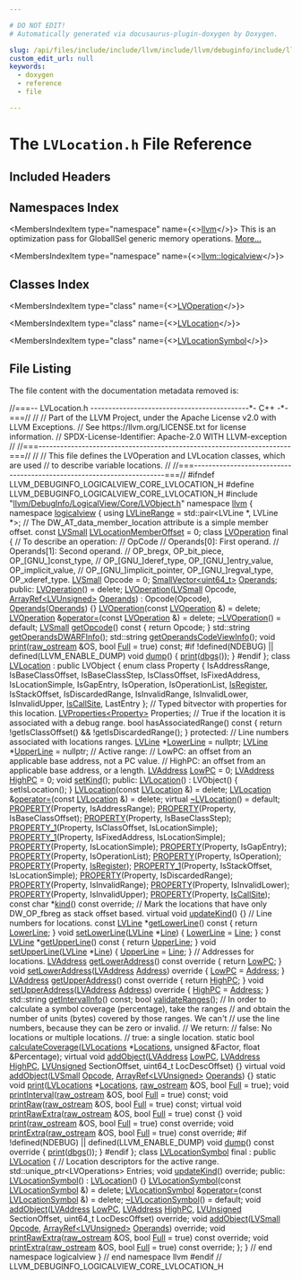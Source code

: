```yaml
---

# DO NOT EDIT!
# Automatically generated via docusaurus-plugin-doxygen by Doxygen.

slug: /api/files/include/include/llvm/include/llvm/debuginfo/include/llvm/debuginfo/logicalview/include/llvm/debuginfo/logicalview/core/lvlocation-h
custom_edit_url: null
keywords:
  - doxygen
  - reference
  - file

---
```





# The `LVLocation.h` File Reference

<DoxygenPage pluginConfig={pluginConfig}>



## Included Headers

<IncludesList>
<IncludesListItem
  filePath="llvm/DebugInfo/LogicalView/Core/LVObject.h"
  permalink="/docs/api/files/include/include/llvm/include/llvm/debuginfo/include/llvm/debuginfo/logicalview/include/llvm/debuginfo/logicalview/core/lvobject-h"
  isLocal="true" />
</IncludesList>

## Namespaces Index

<MembersIndex>

<MembersIndexItem
  type="namespace"
  name={<><a href="/docs/api/namespaces/llvm">llvm</a></>}>
This is an optimization pass for GlobalISel generic memory operations. <a href="/docs/api/namespaces/llvm/#details">More...</a>
</MembersIndexItem>

<MembersIndexItem
  type="namespace"
  name={<><a href="/docs/api/namespaces/llvm/logicalview">llvm::logicalview</a></>}>
</MembersIndexItem>

</MembersIndex>

## Classes Index

<MembersIndex>

<MembersIndexItem
  type="class"
  name={<><a href="/docs/api/classes/llvm/logicalview/lvoperation">LVOperation</a></>}>
</MembersIndexItem>

<MembersIndexItem
  type="class"
  name={<><a href="/docs/api/classes/llvm/logicalview/lvlocation">LVLocation</a></>}>
</MembersIndexItem>

<MembersIndexItem
  type="class"
  name={<><a href="/docs/api/classes/llvm/logicalview/lvlocationsymbol">LVLocationSymbol</a></>}>
</MembersIndexItem>

</MembersIndex>


## File Listing

The file content with the documentation metadata removed is:

<ProgramListing>

<Link id="l00001" /><CodeLine lineNumber="1"><Highlight kind="comment">//===-- LVLocation.h --------------------------------------------&#42;- C++ -&#42;-===//</Highlight><Highlight kind="normal"></Highlight></CodeLine>
<Link id="l00002" /><CodeLine lineNumber="2"><Highlight kind="normal"></Highlight><Highlight kind="comment">//</Highlight><Highlight kind="normal"></Highlight></CodeLine>
<Link id="l00003" /><CodeLine lineNumber="3"><Highlight kind="normal"></Highlight><Highlight kind="comment">// Part of the LLVM Project, under the Apache License v2.0 with LLVM Exceptions.</Highlight><Highlight kind="normal"></Highlight></CodeLine>
<Link id="l00004" /><CodeLine lineNumber="4"><Highlight kind="normal"></Highlight><Highlight kind="comment">// See https://llvm.org/LICENSE.txt for license information.</Highlight><Highlight kind="normal"></Highlight></CodeLine>
<Link id="l00005" /><CodeLine lineNumber="5"><Highlight kind="normal"></Highlight><Highlight kind="comment">// SPDX-License-Identifier: Apache-2.0 WITH LLVM-exception</Highlight><Highlight kind="normal"></Highlight></CodeLine>
<Link id="l00006" /><CodeLine lineNumber="6"><Highlight kind="normal"></Highlight><Highlight kind="comment">//</Highlight><Highlight kind="normal"></Highlight></CodeLine>
<Link id="l00007" /><CodeLine lineNumber="7"><Highlight kind="normal"></Highlight><Highlight kind="comment">//===----------------------------------------------------------------------===//</Highlight><Highlight kind="normal"></Highlight></CodeLine>
<Link id="l00008" /><CodeLine lineNumber="8"><Highlight kind="normal"></Highlight><Highlight kind="comment">//</Highlight><Highlight kind="normal"></Highlight></CodeLine>
<Link id="l00009" /><CodeLine lineNumber="9"><Highlight kind="normal"></Highlight><Highlight kind="comment">// This file defines the LVOperation and LVLocation classes, which are used</Highlight><Highlight kind="normal"></Highlight></CodeLine>
<Link id="l00010" /><CodeLine lineNumber="10"><Highlight kind="normal"></Highlight><Highlight kind="comment">// to describe variable locations.</Highlight><Highlight kind="normal"></Highlight></CodeLine>
<Link id="l00011" /><CodeLine lineNumber="11"><Highlight kind="normal"></Highlight><Highlight kind="comment">//</Highlight><Highlight kind="normal"></Highlight></CodeLine>
<Link id="l00012" /><CodeLine lineNumber="12"><Highlight kind="normal"></Highlight><Highlight kind="comment">//===----------------------------------------------------------------------===//</Highlight><Highlight kind="normal"></Highlight></CodeLine>
<Link id="l00013" /><CodeLine lineNumber="13"><Highlight kind="normal"></Highlight></CodeLine>
<Link id="l00014" /><CodeLine lineNumber="14"><Highlight kind="normal"></Highlight><Highlight kind="preprocessor">#ifndef LLVM&#95;DEBUGINFO&#95;LOGICALVIEW&#95;CORE&#95;LVLOCATION&#95;H</Highlight><Highlight kind="normal"></Highlight></CodeLine>
<Link id="l00015" /><CodeLine lineNumber="15"><Highlight kind="normal"></Highlight><Highlight kind="preprocessor">#define LLVM&#95;DEBUGINFO&#95;LOGICALVIEW&#95;CORE&#95;LVLOCATION&#95;H</Highlight><Highlight kind="normal"></Highlight></CodeLine>
<Link id="l00016" /><CodeLine lineNumber="16"><Highlight kind="normal"></Highlight></CodeLine>
<Link id="l00017" /><CodeLine lineNumber="17"><Highlight kind="normal"></Highlight><Highlight kind="preprocessor">#include &quot;<a href="/docs/api/files/include/include/llvm/include/llvm/debuginfo/include/llvm/debuginfo/logicalview/include/llvm/debuginfo/logicalview/core/lvobject-h">llvm/DebugInfo/LogicalView/Core/LVObject.h</a>&quot;</Highlight><Highlight kind="normal"></Highlight></CodeLine>
<Link id="l00018" /><CodeLine lineNumber="18"><Highlight kind="normal"></Highlight></CodeLine>
<Link id="l00019" /><CodeLine lineNumber="19"><Highlight kind="normal"></Highlight><Highlight kind="keyword">namespace </Highlight><Highlight kind="normal"><a href="/docs/api/namespaces/llvm">llvm</a> &#123;</Highlight></CodeLine>
<Link id="l00020" /><CodeLine lineNumber="20"><Highlight kind="normal"></Highlight><Highlight kind="keyword">namespace </Highlight><Highlight kind="normal"><a href="/docs/api/namespaces/llvm/logicalview">logicalview</a> &#123;</Highlight></CodeLine>
<Link id="l00021" /><CodeLine lineNumber="21"><Highlight kind="normal"></Highlight></CodeLine>
<Link id="l00022" /><CodeLine lineNumber="22" lineLink="/docs/api/namespaces/llvm/logicalview/#ab6337ef29babc9558f95279fba865887"><Highlight kind="normal"></Highlight><Highlight kind="keyword">using </Highlight><Highlight kind="normal"><a href="/docs/api/namespaces/llvm/logicalview/#ab6337ef29babc9558f95279fba865887">LVLineRange</a> = std::pair&lt;LVLine &#42;, LVLine &#42;&gt;;</Highlight></CodeLine>
<Link id="l00023" /><CodeLine lineNumber="23"><Highlight kind="normal"></Highlight></CodeLine>
<Link id="l00024" /><CodeLine lineNumber="24"><Highlight kind="normal"></Highlight><Highlight kind="comment">// The DW&#95;AT&#95;data&#95;member&#95;location attribute is a simple member offset.</Highlight><Highlight kind="normal"></Highlight></CodeLine>
<Link id="l00025" /><CodeLine lineNumber="25" lineLink="/docs/api/namespaces/llvm/logicalview/#adadb8d82418ead95f207718a2e0c04d7"><Highlight kind="normal"></Highlight><Highlight kind="keyword">const</Highlight><Highlight kind="normal"> <a href="/docs/api/namespaces/llvm/logicalview/#ab9502425858a198bcbe9227a823f8aea">LVSmall</a> <a href="/docs/api/namespaces/llvm/logicalview/#adadb8d82418ead95f207718a2e0c04d7">LVLocationMemberOffset</a> = 0;</Highlight></CodeLine>
<Link id="l00026" /><CodeLine lineNumber="26"><Highlight kind="normal"></Highlight></CodeLine>
<Link id="l00027" /><CodeLine lineNumber="27" lineLink="/docs/api/classes/llvm/logicalview/lvoperation"><Highlight kind="normal"></Highlight><Highlight kind="keyword">class </Highlight><Highlight kind="normal"><a href="/docs/api/classes/llvm/logicalview/lvoperation/#a67fbd9f0567e2fe59e9b0b381fed33a0">LVOperation</a> final &#123;</Highlight></CodeLine>
<Link id="l00028" /><CodeLine lineNumber="28"><Highlight kind="normal">  </Highlight><Highlight kind="comment">// To describe an operation:</Highlight><Highlight kind="normal"></Highlight></CodeLine>
<Link id="l00029" /><CodeLine lineNumber="29"><Highlight kind="normal">  </Highlight><Highlight kind="comment">// OpCode</Highlight><Highlight kind="normal"></Highlight></CodeLine>
<Link id="l00030" /><CodeLine lineNumber="30"><Highlight kind="normal">  </Highlight><Highlight kind="comment">// Operands&#91;0&#93;: First operand.</Highlight><Highlight kind="normal"></Highlight></CodeLine>
<Link id="l00031" /><CodeLine lineNumber="31"><Highlight kind="normal">  </Highlight><Highlight kind="comment">// Operands&#91;1&#93;: Second operand.</Highlight><Highlight kind="normal"></Highlight></CodeLine>
<Link id="l00032" /><CodeLine lineNumber="32"><Highlight kind="normal">  </Highlight><Highlight kind="comment">//   OP&#95;bregx, OP&#95;bit&#95;piece, OP&#95;&#91;GNU&#95;&#93;const&#95;type,</Highlight><Highlight kind="normal"></Highlight></CodeLine>
<Link id="l00033" /><CodeLine lineNumber="33"><Highlight kind="normal">  </Highlight><Highlight kind="comment">//   OP&#95;&#91;GNU&#95;&#93;deref&#95;type, OP&#95;&#91;GNU&#95;&#93;entry&#95;value, OP&#95;implicit&#95;value,</Highlight><Highlight kind="normal"></Highlight></CodeLine>
<Link id="l00034" /><CodeLine lineNumber="34"><Highlight kind="normal">  </Highlight><Highlight kind="comment">//   OP&#95;&#91;GNU&#95;&#93;implicit&#95;pointer, OP&#95;&#91;GNU&#95;&#93;regval&#95;type, OP&#95;xderef&#95;type.</Highlight><Highlight kind="normal"></Highlight></CodeLine>
<Link id="l00035" /><CodeLine lineNumber="35"><Highlight kind="normal">  <a href="/docs/api/namespaces/llvm/logicalview/#ab9502425858a198bcbe9227a823f8aea">LVSmall</a> Opcode = 0;</Highlight></CodeLine>
<Link id="l00036" /><CodeLine lineNumber="36"><Highlight kind="normal">  <a href="/docs/api/classes/llvm/smallvector">SmallVector&lt;uint64&#95;t&gt;</a> <a href="/docs/api/files/lib/lib/codegen/mirnamerpass-cpp/#a05e4be4ec3e2c3587dda0e376bb6822c">Operands</a>;</Highlight></CodeLine>
<Link id="l00037" /><CodeLine lineNumber="37"><Highlight kind="normal"></Highlight></CodeLine>
<Link id="l00038" /><CodeLine lineNumber="38"><Highlight kind="normal"></Highlight><Highlight kind="keyword">public</Highlight><Highlight kind="normal">:</Highlight></CodeLine>
<Link id="l00039" /><CodeLine lineNumber="39" lineLink="/docs/api/classes/llvm/logicalview/lvoperation/#a67fbd9f0567e2fe59e9b0b381fed33a0"><Highlight kind="normal">  <a href="/docs/api/classes/llvm/logicalview/lvoperation/#a67fbd9f0567e2fe59e9b0b381fed33a0">LVOperation</a>() = </Highlight><Highlight kind="keyword">delete</Highlight><Highlight kind="normal">;</Highlight></CodeLine>
<Link id="l00040" /><CodeLine lineNumber="40" lineLink="/docs/api/classes/llvm/logicalview/lvoperation/#af3cfdea0c7a600b74e57fb3466e44364"><Highlight kind="normal">  <a href="/docs/api/classes/llvm/logicalview/lvoperation/#af3cfdea0c7a600b74e57fb3466e44364">LVOperation</a>(<a href="/docs/api/namespaces/llvm/logicalview/#ab9502425858a198bcbe9227a823f8aea">LVSmall</a> Opcode, <a href="/docs/api/classes/llvm/arrayref">ArrayRef&lt;LVUnsigned&gt;</a> <a href="/docs/api/files/lib/lib/codegen/mirnamerpass-cpp/#a05e4be4ec3e2c3587dda0e376bb6822c">Operands</a>)</Highlight></CodeLine>
<Link id="l00041" /><CodeLine lineNumber="41"><Highlight kind="normal">      : Opcode(Opcode), <a href="/docs/api/files/lib/lib/codegen/mirnamerpass-cpp/#a05e4be4ec3e2c3587dda0e376bb6822c">Operands</a>(<a href="/docs/api/files/lib/lib/codegen/mirnamerpass-cpp/#a05e4be4ec3e2c3587dda0e376bb6822c">Operands</a>) &#123;&#125;</Highlight></CodeLine>
<Link id="l00042" /><CodeLine lineNumber="42" lineLink="/docs/api/classes/llvm/logicalview/lvoperation/#a01fcb824c22846c5901ae4d0e36d050e"><Highlight kind="normal">  <a href="/docs/api/classes/llvm/logicalview/lvoperation/#a01fcb824c22846c5901ae4d0e36d050e">LVOperation</a>(</Highlight><Highlight kind="keyword">const</Highlight><Highlight kind="normal"> <a href="/docs/api/classes/llvm/logicalview/lvoperation/#a67fbd9f0567e2fe59e9b0b381fed33a0">LVOperation</a> &amp;) = </Highlight><Highlight kind="keyword">delete</Highlight><Highlight kind="normal">;</Highlight></CodeLine>
<Link id="l00043" /><CodeLine lineNumber="43" lineLink="/docs/api/classes/llvm/logicalview/lvoperation/#a5102c8c89fd6f9e6e0c5a9af9e7232c0"><Highlight kind="normal">  <a href="/docs/api/classes/llvm/logicalview/lvoperation/#a67fbd9f0567e2fe59e9b0b381fed33a0">LVOperation</a> &amp;<a href="/docs/api/classes/llvm/logicalview/lvoperation/#a5102c8c89fd6f9e6e0c5a9af9e7232c0">operator=</a>(</Highlight><Highlight kind="keyword">const</Highlight><Highlight kind="normal"> <a href="/docs/api/classes/llvm/logicalview/lvoperation/#a67fbd9f0567e2fe59e9b0b381fed33a0">LVOperation</a> &amp;) = </Highlight><Highlight kind="keyword">delete</Highlight><Highlight kind="normal">;</Highlight></CodeLine>
<Link id="l00044" /><CodeLine lineNumber="44" lineLink="/docs/api/classes/llvm/logicalview/lvoperation/#a82d65106ee3b4c7cf15490c7801c27ee"><Highlight kind="normal">  <a href="/docs/api/classes/llvm/logicalview/lvoperation/#a82d65106ee3b4c7cf15490c7801c27ee">~LVOperation</a>() = </Highlight><Highlight kind="keywordflow">default</Highlight><Highlight kind="normal">;</Highlight></CodeLine>
<Link id="l00045" /><CodeLine lineNumber="45"><Highlight kind="normal"></Highlight></CodeLine>
<Link id="l00046" /><CodeLine lineNumber="46" lineLink="/docs/api/classes/llvm/logicalview/lvoperation/#a7ded3dc868585a790e535674c3ff0995"><Highlight kind="normal">  <a href="/docs/api/namespaces/llvm/logicalview/#ab9502425858a198bcbe9227a823f8aea">LVSmall</a> <a href="/docs/api/classes/llvm/logicalview/lvoperation/#a7ded3dc868585a790e535674c3ff0995">getOpcode</a>()</Highlight><Highlight kind="keyword"> const </Highlight><Highlight kind="normal">&#123; </Highlight><Highlight kind="keywordflow">return</Highlight><Highlight kind="normal"> Opcode; &#125;</Highlight></CodeLine>
<Link id="l00047" /><CodeLine lineNumber="47"><Highlight kind="normal">  std::string <a href="/docs/api/classes/llvm/logicalview/lvoperation/#a4c0878bb234ca16e88d593ceb27b5ede">getOperandsDWARFInfo</a>();</Highlight></CodeLine>
<Link id="l00048" /><CodeLine lineNumber="48"><Highlight kind="normal">  std::string <a href="/docs/api/classes/llvm/logicalview/lvoperation/#ab06697932d84361c7224356910300796">getOperandsCodeViewInfo</a>();</Highlight></CodeLine>
<Link id="l00049" /><CodeLine lineNumber="49"><Highlight kind="normal"></Highlight></CodeLine>
<Link id="l00050" /><CodeLine lineNumber="50"><Highlight kind="normal">  </Highlight><Highlight kind="keywordtype">void</Highlight><Highlight kind="normal"> <a href="/docs/api/classes/llvm/logicalview/lvoperation/#a01f5af79992b1f026a1a6085b44f6261">print</a>(<a href="/docs/api/classes/llvm/raw-ostream">raw&#95;ostream</a> &amp;OS, </Highlight><Highlight kind="keywordtype">bool</Highlight><Highlight kind="normal"> <a href="/docs/api/namespaces/llvm/#ad5b7ced2aa529c892b2219cd29b08760abbd47109890259c0127154db1af26c75">Full</a> = </Highlight><Highlight kind="keyword">true</Highlight><Highlight kind="normal">) </Highlight><Highlight kind="keyword">const</Highlight><Highlight kind="normal">;</Highlight></CodeLine>
<Link id="l00051" /><CodeLine lineNumber="51"><Highlight kind="normal"></Highlight></CodeLine>
<Link id="l00052" /><CodeLine lineNumber="52"><Highlight kind="normal"></Highlight><Highlight kind="preprocessor">#if !defined(NDEBUG) || defined(LLVM&#95;ENABLE&#95;DUMP)</Highlight><Highlight kind="normal"></Highlight></CodeLine>
<Link id="l00053" /><CodeLine lineNumber="53" lineLink="/docs/api/classes/llvm/logicalview/lvoperation/#a6511090e6f4d91509295e51a668153e8"><Highlight kind="normal">  </Highlight><Highlight kind="keywordtype">void</Highlight><Highlight kind="normal"> <a href="/docs/api/classes/llvm/logicalview/lvoperation/#a6511090e6f4d91509295e51a668153e8">dump</a>() &#123; <a href="/docs/api/classes/llvm/logicalview/lvoperation/#a01f5af79992b1f026a1a6085b44f6261">print</a>(<a href="/docs/api/namespaces/llvm/#a7c46c742c31be54870e2038048e6b391">dbgs</a>()); &#125;</Highlight></CodeLine>
<Link id="l00054" /><CodeLine lineNumber="54"><Highlight kind="normal"></Highlight><Highlight kind="preprocessor">#endif</Highlight><Highlight kind="normal"></Highlight></CodeLine>
<Link id="l00055" /><CodeLine lineNumber="55"><Highlight kind="normal">&#125;;</Highlight></CodeLine>
<Link id="l00056" /><CodeLine lineNumber="56"><Highlight kind="normal"></Highlight></CodeLine>
<Link id="l00057" /><CodeLine lineNumber="57" lineLink="/docs/api/classes/llvm/logicalview/lvlocation"><Highlight kind="normal"></Highlight><Highlight kind="keyword">class </Highlight><Highlight kind="normal"><a href="/docs/api/classes/llvm/logicalview/lvlocation/#ad0898f17af59a9f9027c68bfc242831e">LVLocation</a> : </Highlight><Highlight kind="keyword">public</Highlight><Highlight kind="normal"> LVObject &#123;</Highlight></CodeLine>
<Link id="l00058" /><CodeLine lineNumber="58"><Highlight kind="normal">  </Highlight><Highlight kind="keyword">enum class</Highlight><Highlight kind="normal"> Property &#123;</Highlight></CodeLine>
<Link id="l00059" /><CodeLine lineNumber="59"><Highlight kind="normal">    IsAddressRange,</Highlight></CodeLine>
<Link id="l00060" /><CodeLine lineNumber="60"><Highlight kind="normal">    IsBaseClassOffset,</Highlight></CodeLine>
<Link id="l00061" /><CodeLine lineNumber="61"><Highlight kind="normal">    IsBaseClassStep,</Highlight></CodeLine>
<Link id="l00062" /><CodeLine lineNumber="62"><Highlight kind="normal">    IsClassOffset,</Highlight></CodeLine>
<Link id="l00063" /><CodeLine lineNumber="63"><Highlight kind="normal">    IsFixedAddress,</Highlight></CodeLine>
<Link id="l00064" /><CodeLine lineNumber="64"><Highlight kind="normal">    IsLocationSimple,</Highlight></CodeLine>
<Link id="l00065" /><CodeLine lineNumber="65"><Highlight kind="normal">    IsGapEntry,</Highlight></CodeLine>
<Link id="l00066" /><CodeLine lineNumber="66"><Highlight kind="normal">    IsOperation,</Highlight></CodeLine>
<Link id="l00067" /><CodeLine lineNumber="67"><Highlight kind="normal">    IsOperationList,</Highlight></CodeLine>
<Link id="l00068" /><CodeLine lineNumber="68"><Highlight kind="normal">    <a href="/docs/api/files/lib/lib/target/lib/target/lanai/lib/target/lanai/asmparser/lanaiasmparser-cpp/#afd44ea11a1de5d05327fb0ef9d20177f">IsRegister</a>,</Highlight></CodeLine>
<Link id="l00069" /><CodeLine lineNumber="69"><Highlight kind="normal">    IsStackOffset,</Highlight></CodeLine>
<Link id="l00070" /><CodeLine lineNumber="70"><Highlight kind="normal">    IsDiscardedRange,</Highlight></CodeLine>
<Link id="l00071" /><CodeLine lineNumber="71"><Highlight kind="normal">    IsInvalidRange,</Highlight></CodeLine>
<Link id="l00072" /><CodeLine lineNumber="72"><Highlight kind="normal">    IsInvalidLower,</Highlight></CodeLine>
<Link id="l00073" /><CodeLine lineNumber="73"><Highlight kind="normal">    IsInvalidUpper,</Highlight></CodeLine>
<Link id="l00074" /><CodeLine lineNumber="74"><Highlight kind="normal">    <a href="/docs/api/namespaces/llvm/logicalview/#a738fb172d3b98e08a4325dc7ca5588b8a927e2c8924501cb4ff4adc47bc47835e">IsCallSite</a>,</Highlight></CodeLine>
<Link id="l00075" /><CodeLine lineNumber="75"><Highlight kind="normal">    LastEntry</Highlight></CodeLine>
<Link id="l00076" /><CodeLine lineNumber="76"><Highlight kind="normal">  &#125;;</Highlight></CodeLine>
<Link id="l00077" /><CodeLine lineNumber="77"><Highlight kind="normal">  </Highlight><Highlight kind="comment">// Typed bitvector with properties for this location.</Highlight><Highlight kind="normal"></Highlight></CodeLine>
<Link id="l00078" /><CodeLine lineNumber="78"><Highlight kind="normal">  <a href="/docs/api/classes/llvm/logicalview/lvproperties">LVProperties&lt;Property&gt;</a> Properties;</Highlight></CodeLine>
<Link id="l00079" /><CodeLine lineNumber="79"><Highlight kind="normal"></Highlight></CodeLine>
<Link id="l00080" /><CodeLine lineNumber="80"><Highlight kind="normal">  </Highlight><Highlight kind="comment">// True if the location it is associated with a debug range.</Highlight><Highlight kind="normal"></Highlight></CodeLine>
<Link id="l00081" /><CodeLine lineNumber="81"><Highlight kind="normal">  </Highlight><Highlight kind="keywordtype">bool</Highlight><Highlight kind="normal"> hasAssociatedRange()</Highlight><Highlight kind="keyword"> const </Highlight><Highlight kind="normal">&#123;</Highlight></CodeLine>
<Link id="l00082" /><CodeLine lineNumber="82"><Highlight kind="normal">    </Highlight><Highlight kind="keywordflow">return</Highlight><Highlight kind="normal"> !getIsClassOffset() &amp;&amp; !getIsDiscardedRange();</Highlight></CodeLine>
<Link id="l00083" /><CodeLine lineNumber="83"><Highlight kind="normal">  &#125;</Highlight></CodeLine>
<Link id="l00084" /><CodeLine lineNumber="84"><Highlight kind="normal"></Highlight></CodeLine>
<Link id="l00085" /><CodeLine lineNumber="85"><Highlight kind="normal"></Highlight><Highlight kind="keyword">protected</Highlight><Highlight kind="normal">:</Highlight></CodeLine>
<Link id="l00086" /><CodeLine lineNumber="86"><Highlight kind="normal">  </Highlight><Highlight kind="comment">// Line numbers associated with locations ranges.</Highlight><Highlight kind="normal"></Highlight></CodeLine>
<Link id="l00087" /><CodeLine lineNumber="87" lineLink="/docs/api/classes/llvm/logicalview/lvlocation/#a80265746f27dd67ba3f8d2c3e7ec1af2"><Highlight kind="normal">  <a href="/docs/api/classes/llvm/logicalview/lvline">LVLine</a> &#42;<a href="/docs/api/classes/llvm/logicalview/lvlocation/#a80265746f27dd67ba3f8d2c3e7ec1af2">LowerLine</a> = </Highlight><Highlight kind="keyword">nullptr</Highlight><Highlight kind="normal">;</Highlight></CodeLine>
<Link id="l00088" /><CodeLine lineNumber="88" lineLink="/docs/api/classes/llvm/logicalview/lvlocation/#a4b18033f689cf294bb96a1f904966ff5"><Highlight kind="normal">  <a href="/docs/api/classes/llvm/logicalview/lvline">LVLine</a> &#42;<a href="/docs/api/classes/llvm/logicalview/lvlocation/#a4b18033f689cf294bb96a1f904966ff5">UpperLine</a> = </Highlight><Highlight kind="keyword">nullptr</Highlight><Highlight kind="normal">;</Highlight></CodeLine>
<Link id="l00089" /><CodeLine lineNumber="89"><Highlight kind="normal"></Highlight></CodeLine>
<Link id="l00090" /><CodeLine lineNumber="90"><Highlight kind="normal">  </Highlight><Highlight kind="comment">// Active range:</Highlight><Highlight kind="normal"></Highlight></CodeLine>
<Link id="l00091" /><CodeLine lineNumber="91"><Highlight kind="normal">  </Highlight><Highlight kind="comment">// LowPC: an offset from an applicable base address, not a PC value.</Highlight><Highlight kind="normal"></Highlight></CodeLine>
<Link id="l00092" /><CodeLine lineNumber="92"><Highlight kind="normal">  </Highlight><Highlight kind="comment">// HighPC: an offset from an applicable base address, or a length.</Highlight><Highlight kind="normal"></Highlight></CodeLine>
<Link id="l00093" /><CodeLine lineNumber="93" lineLink="/docs/api/classes/llvm/logicalview/lvlocation/#a9562120fd380db5a6d4d0771aff55ea5"><Highlight kind="normal">  <a href="/docs/api/namespaces/llvm/logicalview/#ad3a6cc0dd7aa2e5bf8b5d0ee648e6850">LVAddress</a> <a href="/docs/api/classes/llvm/logicalview/lvlocation/#a9562120fd380db5a6d4d0771aff55ea5">LowPC</a> = 0;</Highlight></CodeLine>
<Link id="l00094" /><CodeLine lineNumber="94" lineLink="/docs/api/classes/llvm/logicalview/lvlocation/#a244068aeb193b2defe660bb48c11a8d3"><Highlight kind="normal">  <a href="/docs/api/namespaces/llvm/logicalview/#ad3a6cc0dd7aa2e5bf8b5d0ee648e6850">LVAddress</a> <a href="/docs/api/classes/llvm/logicalview/lvlocation/#a244068aeb193b2defe660bb48c11a8d3">HighPC</a> = 0;</Highlight></CodeLine>
<Link id="l00095" /><CodeLine lineNumber="95"><Highlight kind="normal"></Highlight></CodeLine>
<Link id="l00096" /><CodeLine lineNumber="96"><Highlight kind="normal">  </Highlight><Highlight kind="keywordtype">void</Highlight><Highlight kind="normal"> <a href="/docs/api/classes/llvm/logicalview/lvlocation/#ab6ebc67337c22f6d1c95837eda2c9bb1">setKind</a>();</Highlight></CodeLine>
<Link id="l00097" /><CodeLine lineNumber="97"><Highlight kind="normal"></Highlight></CodeLine>
<Link id="l00098" /><CodeLine lineNumber="98"><Highlight kind="normal"></Highlight><Highlight kind="keyword">public</Highlight><Highlight kind="normal">:</Highlight></CodeLine>
<Link id="l00099" /><CodeLine lineNumber="99" lineLink="/docs/api/classes/llvm/logicalview/lvlocation/#ad0898f17af59a9f9027c68bfc242831e"><Highlight kind="normal">  <a href="/docs/api/classes/llvm/logicalview/lvlocation/#ad0898f17af59a9f9027c68bfc242831e">LVLocation</a>() : LVObject() &#123; setIsLocation(); &#125;</Highlight></CodeLine>
<Link id="l00100" /><CodeLine lineNumber="100" lineLink="/docs/api/classes/llvm/logicalview/lvlocation/#a3c794bd55fde6010403a56fcb4a8e7ef"><Highlight kind="normal">  <a href="/docs/api/classes/llvm/logicalview/lvlocation/#a3c794bd55fde6010403a56fcb4a8e7ef">LVLocation</a>(</Highlight><Highlight kind="keyword">const</Highlight><Highlight kind="normal"> <a href="/docs/api/classes/llvm/logicalview/lvlocation/#ad0898f17af59a9f9027c68bfc242831e">LVLocation</a> &amp;) = </Highlight><Highlight kind="keyword">delete</Highlight><Highlight kind="normal">;</Highlight></CodeLine>
<Link id="l00101" /><CodeLine lineNumber="101" lineLink="/docs/api/classes/llvm/logicalview/lvlocation/#a3cddcc10a516c89d637ea4cea04bbf1c"><Highlight kind="normal">  <a href="/docs/api/classes/llvm/logicalview/lvlocation/#ad0898f17af59a9f9027c68bfc242831e">LVLocation</a> &amp;<a href="/docs/api/classes/llvm/logicalview/lvlocation/#a3cddcc10a516c89d637ea4cea04bbf1c">operator=</a>(</Highlight><Highlight kind="keyword">const</Highlight><Highlight kind="normal"> <a href="/docs/api/classes/llvm/logicalview/lvlocation/#ad0898f17af59a9f9027c68bfc242831e">LVLocation</a> &amp;) = </Highlight><Highlight kind="keyword">delete</Highlight><Highlight kind="normal">;</Highlight></CodeLine>
<Link id="l00102" /><CodeLine lineNumber="102" lineLink="/docs/api/classes/llvm/logicalview/lvlocation/#afc507c530af139a533447a5a98fc25a9"><Highlight kind="normal">  </Highlight><Highlight kind="keyword">virtual</Highlight><Highlight kind="normal"> <a href="/docs/api/classes/llvm/logicalview/lvlocation/#afc507c530af139a533447a5a98fc25a9">~LVLocation</a>() = </Highlight><Highlight kind="keywordflow">default</Highlight><Highlight kind="normal">;</Highlight></CodeLine>
<Link id="l00103" /><CodeLine lineNumber="103"><Highlight kind="normal"></Highlight></CodeLine>
<Link id="l00104" /><CodeLine lineNumber="104" lineLink="/docs/api/classes/llvm/logicalview/lvlocation/#a84676d1e5d59d83d110ed232748c5774"><Highlight kind="normal">  <a href="/docs/api/classes/llvm/logicalview/lvlocation/#a84676d1e5d59d83d110ed232748c5774">PROPERTY</a>(Property, IsAddressRange);</Highlight></CodeLine>
<Link id="l00105" /><CodeLine lineNumber="105" lineLink="/docs/api/classes/llvm/logicalview/lvlocation/#a77b316ebb77cf8b8c610da6c805facff"><Highlight kind="normal">  <a href="/docs/api/classes/llvm/logicalview/lvlocation/#a77b316ebb77cf8b8c610da6c805facff">PROPERTY</a>(Property, IsBaseClassOffset);</Highlight></CodeLine>
<Link id="l00106" /><CodeLine lineNumber="106" lineLink="/docs/api/classes/llvm/logicalview/lvlocation/#a185027f2abf0a0e1f9bf44972cc2fdc1"><Highlight kind="normal">  <a href="/docs/api/classes/llvm/logicalview/lvlocation/#a185027f2abf0a0e1f9bf44972cc2fdc1">PROPERTY</a>(Property, IsBaseClassStep);</Highlight></CodeLine>
<Link id="l00107" /><CodeLine lineNumber="107" lineLink="/docs/api/classes/llvm/logicalview/lvlocation/#a883349ffb187de8cf0bce3efb6dcc545"><Highlight kind="normal">  <a href="/docs/api/classes/llvm/logicalview/lvlocation/#a883349ffb187de8cf0bce3efb6dcc545">PROPERTY&#95;1</a>(Property, IsClassOffset, IsLocationSimple);</Highlight></CodeLine>
<Link id="l00108" /><CodeLine lineNumber="108" lineLink="/docs/api/classes/llvm/logicalview/lvlocation/#a508a495f5b722f422c12db3acdfc866a"><Highlight kind="normal">  <a href="/docs/api/classes/llvm/logicalview/lvlocation/#a508a495f5b722f422c12db3acdfc866a">PROPERTY&#95;1</a>(Property, IsFixedAddress, IsLocationSimple);</Highlight></CodeLine>
<Link id="l00109" /><CodeLine lineNumber="109" lineLink="/docs/api/classes/llvm/logicalview/lvlocation/#a7ab28c19332d2c1f36165d933ef27d5b"><Highlight kind="normal">  <a href="/docs/api/classes/llvm/logicalview/lvlocation/#a7ab28c19332d2c1f36165d933ef27d5b">PROPERTY</a>(Property, IsLocationSimple);</Highlight></CodeLine>
<Link id="l00110" /><CodeLine lineNumber="110" lineLink="/docs/api/classes/llvm/logicalview/lvlocation/#ade6555ac67761ed4bc38cb064fb7ce5e"><Highlight kind="normal">  <a href="/docs/api/classes/llvm/logicalview/lvlocation/#ade6555ac67761ed4bc38cb064fb7ce5e">PROPERTY</a>(Property, IsGapEntry);</Highlight></CodeLine>
<Link id="l00111" /><CodeLine lineNumber="111" lineLink="/docs/api/classes/llvm/logicalview/lvlocation/#a3ff273f67ab8c37e12206c1c825e8f94"><Highlight kind="normal">  <a href="/docs/api/classes/llvm/logicalview/lvlocation/#a3ff273f67ab8c37e12206c1c825e8f94">PROPERTY</a>(Property, IsOperationList);</Highlight></CodeLine>
<Link id="l00112" /><CodeLine lineNumber="112" lineLink="/docs/api/classes/llvm/logicalview/lvlocation/#a9fd17e99b4bb0e2446459e5a318a7b1a"><Highlight kind="normal">  <a href="/docs/api/classes/llvm/logicalview/lvlocation/#a9fd17e99b4bb0e2446459e5a318a7b1a">PROPERTY</a>(Property, IsOperation);</Highlight></CodeLine>
<Link id="l00113" /><CodeLine lineNumber="113" lineLink="/docs/api/classes/llvm/logicalview/lvlocation/#abbb18d3c83d937664b0e0ca672dd1483"><Highlight kind="normal">  <a href="/docs/api/classes/llvm/logicalview/lvlocation/#abbb18d3c83d937664b0e0ca672dd1483">PROPERTY</a>(Property, <a href="/docs/api/files/lib/lib/target/lib/target/lanai/lib/target/lanai/asmparser/lanaiasmparser-cpp/#afd44ea11a1de5d05327fb0ef9d20177f">IsRegister</a>);</Highlight></CodeLine>
<Link id="l00114" /><CodeLine lineNumber="114" lineLink="/docs/api/classes/llvm/logicalview/lvlocation/#a64ed789349fbaab6fb08130895d2502e"><Highlight kind="normal">  <a href="/docs/api/classes/llvm/logicalview/lvlocation/#a64ed789349fbaab6fb08130895d2502e">PROPERTY&#95;1</a>(Property, IsStackOffset, IsLocationSimple);</Highlight></CodeLine>
<Link id="l00115" /><CodeLine lineNumber="115" lineLink="/docs/api/classes/llvm/logicalview/lvlocation/#a05c90e26ec5365961b8eb6508d6c36b3"><Highlight kind="normal">  <a href="/docs/api/classes/llvm/logicalview/lvlocation/#a05c90e26ec5365961b8eb6508d6c36b3">PROPERTY</a>(Property, IsDiscardedRange);</Highlight></CodeLine>
<Link id="l00116" /><CodeLine lineNumber="116" lineLink="/docs/api/classes/llvm/logicalview/lvlocation/#a5fa9f45af065ec69a6e81362c416c5f0"><Highlight kind="normal">  <a href="/docs/api/classes/llvm/logicalview/lvlocation/#a5fa9f45af065ec69a6e81362c416c5f0">PROPERTY</a>(Property, IsInvalidRange);</Highlight></CodeLine>
<Link id="l00117" /><CodeLine lineNumber="117" lineLink="/docs/api/classes/llvm/logicalview/lvlocation/#a2e51cac3595a1e3b621974f39da52a78"><Highlight kind="normal">  <a href="/docs/api/classes/llvm/logicalview/lvlocation/#a2e51cac3595a1e3b621974f39da52a78">PROPERTY</a>(Property, IsInvalidLower);</Highlight></CodeLine>
<Link id="l00118" /><CodeLine lineNumber="118" lineLink="/docs/api/classes/llvm/logicalview/lvlocation/#a6b65622b039e0f8b90bbc9ab3523ce71"><Highlight kind="normal">  <a href="/docs/api/classes/llvm/logicalview/lvlocation/#a6b65622b039e0f8b90bbc9ab3523ce71">PROPERTY</a>(Property, IsInvalidUpper);</Highlight></CodeLine>
<Link id="l00119" /><CodeLine lineNumber="119" lineLink="/docs/api/classes/llvm/logicalview/lvlocation/#ae7323ecf0682cb6bb595391f8cb11158"><Highlight kind="normal">  <a href="/docs/api/classes/llvm/logicalview/lvlocation/#ae7323ecf0682cb6bb595391f8cb11158">PROPERTY</a>(Property, <a href="/docs/api/namespaces/llvm/logicalview/#a738fb172d3b98e08a4325dc7ca5588b8a927e2c8924501cb4ff4adc47bc47835e">IsCallSite</a>);</Highlight></CodeLine>
<Link id="l00120" /><CodeLine lineNumber="120"><Highlight kind="normal"></Highlight></CodeLine>
<Link id="l00121" /><CodeLine lineNumber="121"><Highlight kind="normal">  </Highlight><Highlight kind="keyword">const</Highlight><Highlight kind="normal"> </Highlight><Highlight kind="keywordtype">char</Highlight><Highlight kind="normal"> &#42;<a href="/docs/api/classes/llvm/logicalview/lvlocation/#a05da36a327524a76d12a4591dd31f111">kind</a>() </Highlight><Highlight kind="keyword">const override</Highlight><Highlight kind="normal">;</Highlight></CodeLine>
<Link id="l00122" /><CodeLine lineNumber="122"><Highlight kind="normal">  </Highlight><Highlight kind="comment">// Mark the locations that have only DW&#95;OP&#95;fbreg as stack offset based.</Highlight><Highlight kind="normal"></Highlight></CodeLine>
<Link id="l00123" /><CodeLine lineNumber="123" lineLink="/docs/api/classes/llvm/logicalview/lvlocation/#a609f82b8298e1516e227700410080741"><Highlight kind="normal">  </Highlight><Highlight kind="keyword">virtual</Highlight><Highlight kind="normal"> </Highlight><Highlight kind="keywordtype">void</Highlight><Highlight kind="normal"> <a href="/docs/api/classes/llvm/logicalview/lvlocation/#a609f82b8298e1516e227700410080741">updateKind</a>() &#123;&#125;</Highlight></CodeLine>
<Link id="l00124" /><CodeLine lineNumber="124"><Highlight kind="normal"></Highlight></CodeLine>
<Link id="l00125" /><CodeLine lineNumber="125"><Highlight kind="normal">  </Highlight><Highlight kind="comment">// Line numbers for locations.</Highlight><Highlight kind="normal"></Highlight></CodeLine>
<Link id="l00126" /><CodeLine lineNumber="126" lineLink="/docs/api/classes/llvm/logicalview/lvlocation/#a52a308b9971e2cfd4b83fd73380cf763"><Highlight kind="normal">  </Highlight><Highlight kind="keyword">const</Highlight><Highlight kind="normal"> <a href="/docs/api/classes/llvm/logicalview/lvline">LVLine</a> &#42;<a href="/docs/api/classes/llvm/logicalview/lvlocation/#a52a308b9971e2cfd4b83fd73380cf763">getLowerLine</a>()</Highlight><Highlight kind="keyword"> const </Highlight><Highlight kind="normal">&#123; </Highlight><Highlight kind="keywordflow">return</Highlight><Highlight kind="normal"> <a href="/docs/api/classes/llvm/logicalview/lvlocation/#a80265746f27dd67ba3f8d2c3e7ec1af2">LowerLine</a>; &#125;</Highlight></CodeLine>
<Link id="l00127" /><CodeLine lineNumber="127" lineLink="/docs/api/classes/llvm/logicalview/lvlocation/#aef6943204bf98716355df1f9dba8f22d"><Highlight kind="normal">  </Highlight><Highlight kind="keywordtype">void</Highlight><Highlight kind="normal"> <a href="/docs/api/classes/llvm/logicalview/lvlocation/#aef6943204bf98716355df1f9dba8f22d">setLowerLine</a>(<a href="/docs/api/classes/llvm/logicalview/lvline">LVLine</a> &#42;<a href="/docs/api/classes/llvm/codeview/line">Line</a>) &#123; <a href="/docs/api/classes/llvm/logicalview/lvlocation/#a80265746f27dd67ba3f8d2c3e7ec1af2">LowerLine</a> = <a href="/docs/api/classes/llvm/codeview/line">Line</a>; &#125;</Highlight></CodeLine>
<Link id="l00128" /><CodeLine lineNumber="128" lineLink="/docs/api/classes/llvm/logicalview/lvlocation/#accaa146364d3dea69cac3f3af841a94d"><Highlight kind="normal">  </Highlight><Highlight kind="keyword">const</Highlight><Highlight kind="normal"> <a href="/docs/api/classes/llvm/logicalview/lvline">LVLine</a> &#42;<a href="/docs/api/classes/llvm/logicalview/lvlocation/#accaa146364d3dea69cac3f3af841a94d">getUpperLine</a>()</Highlight><Highlight kind="keyword"> const </Highlight><Highlight kind="normal">&#123; </Highlight><Highlight kind="keywordflow">return</Highlight><Highlight kind="normal"> <a href="/docs/api/classes/llvm/logicalview/lvlocation/#a4b18033f689cf294bb96a1f904966ff5">UpperLine</a>; &#125;</Highlight></CodeLine>
<Link id="l00129" /><CodeLine lineNumber="129" lineLink="/docs/api/classes/llvm/logicalview/lvlocation/#a57efa8b3dafd4cb9bbe44bb36f25d144"><Highlight kind="normal">  </Highlight><Highlight kind="keywordtype">void</Highlight><Highlight kind="normal"> <a href="/docs/api/classes/llvm/logicalview/lvlocation/#a57efa8b3dafd4cb9bbe44bb36f25d144">setUpperLine</a>(<a href="/docs/api/classes/llvm/logicalview/lvline">LVLine</a> &#42;<a href="/docs/api/classes/llvm/codeview/line">Line</a>) &#123; <a href="/docs/api/classes/llvm/logicalview/lvlocation/#a4b18033f689cf294bb96a1f904966ff5">UpperLine</a> = <a href="/docs/api/classes/llvm/codeview/line">Line</a>; &#125;</Highlight></CodeLine>
<Link id="l00130" /><CodeLine lineNumber="130"><Highlight kind="normal"></Highlight></CodeLine>
<Link id="l00131" /><CodeLine lineNumber="131"><Highlight kind="normal">  </Highlight><Highlight kind="comment">// Addresses for locations.</Highlight><Highlight kind="normal"></Highlight></CodeLine>
<Link id="l00132" /><CodeLine lineNumber="132" lineLink="/docs/api/classes/llvm/logicalview/lvlocation/#ab0dc986791576425ba04b73af3dd122d"><Highlight kind="normal">  <a href="/docs/api/namespaces/llvm/logicalview/#ad3a6cc0dd7aa2e5bf8b5d0ee648e6850">LVAddress</a> <a href="/docs/api/classes/llvm/logicalview/lvlocation/#ab0dc986791576425ba04b73af3dd122d">getLowerAddress</a>()</Highlight><Highlight kind="keyword"> const override </Highlight><Highlight kind="normal">&#123; </Highlight><Highlight kind="keywordflow">return</Highlight><Highlight kind="normal"> <a href="/docs/api/classes/llvm/logicalview/lvlocation/#a9562120fd380db5a6d4d0771aff55ea5">LowPC</a>; &#125;</Highlight></CodeLine>
<Link id="l00133" /><CodeLine lineNumber="133" lineLink="/docs/api/classes/llvm/logicalview/lvlocation/#afec3e6f3b6386664d6c07c8f8abc9f36"><Highlight kind="normal">  </Highlight><Highlight kind="keywordtype">void</Highlight><Highlight kind="normal"> <a href="/docs/api/classes/llvm/logicalview/lvlocation/#afec3e6f3b6386664d6c07c8f8abc9f36">setLowerAddress</a>(<a href="/docs/api/namespaces/llvm/logicalview/#ad3a6cc0dd7aa2e5bf8b5d0ee648e6850">LVAddress</a> <a href="/docs/api/namespaces/llvm/#a8e02bbea14c70bab55fbc1384e1472d9add7bf230fde8d4836917806aff6a6b27">Address</a>)</Highlight><Highlight kind="keyword"> override </Highlight><Highlight kind="normal">&#123; <a href="/docs/api/classes/llvm/logicalview/lvlocation/#a9562120fd380db5a6d4d0771aff55ea5">LowPC</a> = <a href="/docs/api/namespaces/llvm/#a8e02bbea14c70bab55fbc1384e1472d9add7bf230fde8d4836917806aff6a6b27">Address</a>; &#125;</Highlight></CodeLine>
<Link id="l00134" /><CodeLine lineNumber="134" lineLink="/docs/api/classes/llvm/logicalview/lvlocation/#aefca5f7e614ce229d09a95c5fb611a1b"><Highlight kind="normal">  <a href="/docs/api/namespaces/llvm/logicalview/#ad3a6cc0dd7aa2e5bf8b5d0ee648e6850">LVAddress</a> <a href="/docs/api/classes/llvm/logicalview/lvlocation/#aefca5f7e614ce229d09a95c5fb611a1b">getUpperAddress</a>()</Highlight><Highlight kind="keyword"> const override </Highlight><Highlight kind="normal">&#123; </Highlight><Highlight kind="keywordflow">return</Highlight><Highlight kind="normal"> <a href="/docs/api/classes/llvm/logicalview/lvlocation/#a244068aeb193b2defe660bb48c11a8d3">HighPC</a>; &#125;</Highlight></CodeLine>
<Link id="l00135" /><CodeLine lineNumber="135" lineLink="/docs/api/classes/llvm/logicalview/lvlocation/#a3305a5d6b37a023e1d22281964c9f0e5"><Highlight kind="normal">  </Highlight><Highlight kind="keywordtype">void</Highlight><Highlight kind="normal"> <a href="/docs/api/classes/llvm/logicalview/lvlocation/#a3305a5d6b37a023e1d22281964c9f0e5">setUpperAddress</a>(<a href="/docs/api/namespaces/llvm/logicalview/#ad3a6cc0dd7aa2e5bf8b5d0ee648e6850">LVAddress</a> <a href="/docs/api/namespaces/llvm/#a8e02bbea14c70bab55fbc1384e1472d9add7bf230fde8d4836917806aff6a6b27">Address</a>)</Highlight><Highlight kind="keyword"> override </Highlight><Highlight kind="normal">&#123; <a href="/docs/api/classes/llvm/logicalview/lvlocation/#a244068aeb193b2defe660bb48c11a8d3">HighPC</a> = <a href="/docs/api/namespaces/llvm/#a8e02bbea14c70bab55fbc1384e1472d9add7bf230fde8d4836917806aff6a6b27">Address</a>; &#125;</Highlight></CodeLine>
<Link id="l00136" /><CodeLine lineNumber="136"><Highlight kind="normal"></Highlight></CodeLine>
<Link id="l00137" /><CodeLine lineNumber="137"><Highlight kind="normal">  std::string <a href="/docs/api/classes/llvm/logicalview/lvlocation/#a6bde48e145ea26e77ad51de4313f5dbf">getIntervalInfo</a>() </Highlight><Highlight kind="keyword">const</Highlight><Highlight kind="normal">;</Highlight></CodeLine>
<Link id="l00138" /><CodeLine lineNumber="138"><Highlight kind="normal"></Highlight></CodeLine>
<Link id="l00139" /><CodeLine lineNumber="139"><Highlight kind="normal">  </Highlight><Highlight kind="keywordtype">bool</Highlight><Highlight kind="normal"> <a href="/docs/api/classes/llvm/logicalview/lvlocation/#ac8d3ed9bb26321de3c2a8860b0a8c165">validateRanges</a>();</Highlight></CodeLine>
<Link id="l00140" /><CodeLine lineNumber="140"><Highlight kind="normal"></Highlight></CodeLine>
<Link id="l00141" /><CodeLine lineNumber="141"><Highlight kind="normal">  </Highlight><Highlight kind="comment">// In order to calculate a symbol coverage (percentage), take the ranges</Highlight><Highlight kind="normal"></Highlight></CodeLine>
<Link id="l00142" /><CodeLine lineNumber="142"><Highlight kind="normal">  </Highlight><Highlight kind="comment">// and obtain the number of units (bytes) covered by those ranges. We can&#39;t</Highlight><Highlight kind="normal"></Highlight></CodeLine>
<Link id="l00143" /><CodeLine lineNumber="143"><Highlight kind="normal">  </Highlight><Highlight kind="comment">// use the line numbers, because they can be zero or invalid.</Highlight><Highlight kind="normal"></Highlight></CodeLine>
<Link id="l00144" /><CodeLine lineNumber="144"><Highlight kind="normal">  </Highlight><Highlight kind="comment">// We return:</Highlight><Highlight kind="normal"></Highlight></CodeLine>
<Link id="l00145" /><CodeLine lineNumber="145"><Highlight kind="normal">  </Highlight><Highlight kind="comment">//   false: No locations or multiple locations.</Highlight><Highlight kind="normal"></Highlight></CodeLine>
<Link id="l00146" /><CodeLine lineNumber="146"><Highlight kind="normal">  </Highlight><Highlight kind="comment">//   true: a single location.</Highlight><Highlight kind="normal"></Highlight></CodeLine>
<Link id="l00147" /><CodeLine lineNumber="147"><Highlight kind="normal">  </Highlight><Highlight kind="keyword">static</Highlight><Highlight kind="normal"> </Highlight><Highlight kind="keywordtype">bool</Highlight><Highlight kind="normal"> <a href="/docs/api/classes/llvm/logicalview/lvlocation/#a0e9aee8373dda39806f61892016a096b">calculateCoverage</a>(<a href="/docs/api/namespaces/llvm/logicalview/#af8f066d08c938c18f808aa46ea1c68fc">LVLocations</a> &#42;<a href="/docs/api/namespaces/llvm/logicalview/#a8d4dd8d1ec9d9328d03bb2b99aa74744aeebd338ddbd547e41e4a1296de82963a">Locations</a>, </Highlight><Highlight kind="keywordtype">unsigned</Highlight><Highlight kind="normal"> &amp;Factor,</Highlight></CodeLine>
<Link id="l00148" /><CodeLine lineNumber="148"><Highlight kind="normal">                                </Highlight><Highlight kind="keywordtype">float</Highlight><Highlight kind="normal"> &amp;Percentage);</Highlight></CodeLine>
<Link id="l00149" /><CodeLine lineNumber="149"><Highlight kind="normal"></Highlight></CodeLine>
<Link id="l00150" /><CodeLine lineNumber="150" lineLink="/docs/api/classes/llvm/logicalview/lvlocation/#a819d93e73ff199a3562a5cdb2644f665"><Highlight kind="normal">  </Highlight><Highlight kind="keyword">virtual</Highlight><Highlight kind="normal"> </Highlight><Highlight kind="keywordtype">void</Highlight><Highlight kind="normal"> <a href="/docs/api/classes/llvm/logicalview/lvlocation/#a819d93e73ff199a3562a5cdb2644f665">addObject</a>(<a href="/docs/api/namespaces/llvm/logicalview/#ad3a6cc0dd7aa2e5bf8b5d0ee648e6850">LVAddress</a> <a href="/docs/api/classes/llvm/logicalview/lvlocation/#a9562120fd380db5a6d4d0771aff55ea5">LowPC</a>, <a href="/docs/api/namespaces/llvm/logicalview/#ad3a6cc0dd7aa2e5bf8b5d0ee648e6850">LVAddress</a> <a href="/docs/api/classes/llvm/logicalview/lvlocation/#a244068aeb193b2defe660bb48c11a8d3">HighPC</a>,</Highlight></CodeLine>
<Link id="l00151" /><CodeLine lineNumber="151"><Highlight kind="normal">                         <a href="/docs/api/namespaces/llvm/logicalview/#a45b19aeb7105fd9f5f768b5e6787c837">LVUnsigned</a> SectionOffset, uint64&#95;t LocDescOffset) &#123;&#125;</Highlight></CodeLine>
<Link id="l00152" /><CodeLine lineNumber="152" lineLink="/docs/api/classes/llvm/logicalview/lvlocation/#ac0d3a88f4c64f6db96717d05346955e4"><Highlight kind="normal">  </Highlight><Highlight kind="keyword">virtual</Highlight><Highlight kind="normal"> </Highlight><Highlight kind="keywordtype">void</Highlight><Highlight kind="normal"> <a href="/docs/api/classes/llvm/logicalview/lvlocation/#ac0d3a88f4c64f6db96717d05346955e4">addObject</a>(<a href="/docs/api/namespaces/llvm/logicalview/#ab9502425858a198bcbe9227a823f8aea">LVSmall</a> <a href="/docs/api/classes/llvm/logicalview/lvobject/#adf9b32f9ca0e78f370caaaef52e86102">Opcode</a>, <a href="/docs/api/classes/llvm/arrayref">ArrayRef&lt;LVUnsigned&gt;</a> <a href="/docs/api/files/lib/lib/codegen/mirnamerpass-cpp/#a05e4be4ec3e2c3587dda0e376bb6822c">Operands</a>) &#123;&#125;</Highlight></CodeLine>
<Link id="l00153" /><CodeLine lineNumber="153"><Highlight kind="normal"></Highlight></CodeLine>
<Link id="l00154" /><CodeLine lineNumber="154"><Highlight kind="normal">  </Highlight><Highlight kind="keyword">static</Highlight><Highlight kind="normal"> </Highlight><Highlight kind="keywordtype">void</Highlight><Highlight kind="normal"> <a href="/docs/api/classes/llvm/logicalview/lvlocation/#aeccfc19ee5f500624ae8c31b72cd4c3a">print</a>(<a href="/docs/api/namespaces/llvm/logicalview/#af8f066d08c938c18f808aa46ea1c68fc">LVLocations</a> &#42;<a href="/docs/api/namespaces/llvm/logicalview/#a8d4dd8d1ec9d9328d03bb2b99aa74744aeebd338ddbd547e41e4a1296de82963a">Locations</a>, <a href="/docs/api/classes/llvm/raw-ostream">raw&#95;ostream</a> &amp;OS, </Highlight><Highlight kind="keywordtype">bool</Highlight><Highlight kind="normal"> <a href="/docs/api/namespaces/llvm/#ad5b7ced2aa529c892b2219cd29b08760abbd47109890259c0127154db1af26c75">Full</a> = </Highlight><Highlight kind="keyword">true</Highlight><Highlight kind="normal">);</Highlight></CodeLine>
<Link id="l00155" /><CodeLine lineNumber="155"><Highlight kind="normal">  </Highlight><Highlight kind="keywordtype">void</Highlight><Highlight kind="normal"> <a href="/docs/api/classes/llvm/logicalview/lvlocation/#af22024427da19b3479f2fe5988fbec78">printInterval</a>(<a href="/docs/api/classes/llvm/raw-ostream">raw&#95;ostream</a> &amp;OS, </Highlight><Highlight kind="keywordtype">bool</Highlight><Highlight kind="normal"> <a href="/docs/api/namespaces/llvm/#ad5b7ced2aa529c892b2219cd29b08760abbd47109890259c0127154db1af26c75">Full</a> = </Highlight><Highlight kind="keyword">true</Highlight><Highlight kind="normal">) </Highlight><Highlight kind="keyword">const</Highlight><Highlight kind="normal">;</Highlight></CodeLine>
<Link id="l00156" /><CodeLine lineNumber="156"><Highlight kind="normal">  </Highlight><Highlight kind="keywordtype">void</Highlight><Highlight kind="normal"> <a href="/docs/api/classes/llvm/logicalview/lvlocation/#a9ef560245b1cc3d2358bcdd15ea41a07">printRaw</a>(<a href="/docs/api/classes/llvm/raw-ostream">raw&#95;ostream</a> &amp;OS, </Highlight><Highlight kind="keywordtype">bool</Highlight><Highlight kind="normal"> <a href="/docs/api/namespaces/llvm/#ad5b7ced2aa529c892b2219cd29b08760abbd47109890259c0127154db1af26c75">Full</a> = </Highlight><Highlight kind="keyword">true</Highlight><Highlight kind="normal">) </Highlight><Highlight kind="keyword">const</Highlight><Highlight kind="normal">;</Highlight></CodeLine>
<Link id="l00157" /><CodeLine lineNumber="157" lineLink="/docs/api/classes/llvm/logicalview/lvlocation/#a95c7971f5255570185641b2f8490f063"><Highlight kind="normal">  </Highlight><Highlight kind="keyword">virtual</Highlight><Highlight kind="normal"> </Highlight><Highlight kind="keywordtype">void</Highlight><Highlight kind="normal"> <a href="/docs/api/classes/llvm/logicalview/lvlocation/#a95c7971f5255570185641b2f8490f063">printRawExtra</a>(<a href="/docs/api/classes/llvm/raw-ostream">raw&#95;ostream</a> &amp;OS, </Highlight><Highlight kind="keywordtype">bool</Highlight><Highlight kind="normal"> <a href="/docs/api/namespaces/llvm/#ad5b7ced2aa529c892b2219cd29b08760abbd47109890259c0127154db1af26c75">Full</a> = </Highlight><Highlight kind="keyword">true</Highlight><Highlight kind="normal">)</Highlight><Highlight kind="keyword"> const </Highlight><Highlight kind="normal">&#123;&#125;</Highlight></CodeLine>
<Link id="l00158" /><CodeLine lineNumber="158"><Highlight kind="normal"></Highlight></CodeLine>
<Link id="l00159" /><CodeLine lineNumber="159"><Highlight kind="normal">  </Highlight><Highlight kind="keywordtype">void</Highlight><Highlight kind="normal"> <a href="/docs/api/classes/llvm/logicalview/lvlocation/#aeccfc19ee5f500624ae8c31b72cd4c3a">print</a>(<a href="/docs/api/classes/llvm/raw-ostream">raw&#95;ostream</a> &amp;OS, </Highlight><Highlight kind="keywordtype">bool</Highlight><Highlight kind="normal"> <a href="/docs/api/namespaces/llvm/#ad5b7ced2aa529c892b2219cd29b08760abbd47109890259c0127154db1af26c75">Full</a> = </Highlight><Highlight kind="keyword">true</Highlight><Highlight kind="normal">) </Highlight><Highlight kind="keyword">const override</Highlight><Highlight kind="normal">;</Highlight></CodeLine>
<Link id="l00160" /><CodeLine lineNumber="160"><Highlight kind="normal">  </Highlight><Highlight kind="keywordtype">void</Highlight><Highlight kind="normal"> <a href="/docs/api/classes/llvm/logicalview/lvlocation/#acfba8bfa2f2ede19b99e1b16f9890084">printExtra</a>(<a href="/docs/api/classes/llvm/raw-ostream">raw&#95;ostream</a> &amp;OS, </Highlight><Highlight kind="keywordtype">bool</Highlight><Highlight kind="normal"> <a href="/docs/api/namespaces/llvm/#ad5b7ced2aa529c892b2219cd29b08760abbd47109890259c0127154db1af26c75">Full</a> = </Highlight><Highlight kind="keyword">true</Highlight><Highlight kind="normal">) </Highlight><Highlight kind="keyword">const override</Highlight><Highlight kind="normal">;</Highlight></CodeLine>
<Link id="l00161" /><CodeLine lineNumber="161"><Highlight kind="normal"></Highlight></CodeLine>
<Link id="l00162" /><CodeLine lineNumber="162"><Highlight kind="normal"></Highlight><Highlight kind="preprocessor">#if !defined(NDEBUG) || defined(LLVM&#95;ENABLE&#95;DUMP)</Highlight><Highlight kind="normal"></Highlight></CodeLine>
<Link id="l00163" /><CodeLine lineNumber="163" lineLink="/docs/api/classes/llvm/logicalview/lvlocation/#acbe76f7d5802bcf5593b9f56c139617b"><Highlight kind="normal">  </Highlight><Highlight kind="keywordtype">void</Highlight><Highlight kind="normal"> <a href="/docs/api/classes/llvm/logicalview/lvlocation/#acbe76f7d5802bcf5593b9f56c139617b">dump</a>()</Highlight><Highlight kind="keyword"> const override </Highlight><Highlight kind="normal">&#123; <a href="/docs/api/classes/llvm/logicalview/lvlocation/#aeccfc19ee5f500624ae8c31b72cd4c3a">print</a>(<a href="/docs/api/namespaces/llvm/#a7c46c742c31be54870e2038048e6b391">dbgs</a>()); &#125;</Highlight></CodeLine>
<Link id="l00164" /><CodeLine lineNumber="164"><Highlight kind="normal"></Highlight><Highlight kind="preprocessor">#endif</Highlight><Highlight kind="normal"></Highlight></CodeLine>
<Link id="l00165" /><CodeLine lineNumber="165"><Highlight kind="normal">&#125;;</Highlight></CodeLine>
<Link id="l00166" /><CodeLine lineNumber="166"><Highlight kind="normal"></Highlight></CodeLine>
<Link id="l00167" /><CodeLine lineNumber="167" lineLink="/docs/api/classes/llvm/logicalview/lvlocationsymbol"><Highlight kind="normal"></Highlight><Highlight kind="keyword">class </Highlight><Highlight kind="normal"><a href="/docs/api/classes/llvm/logicalview/lvlocationsymbol/#a8547c051381cd0935add3c05452b8a19">LVLocationSymbol</a> final : </Highlight><Highlight kind="keyword">public</Highlight><Highlight kind="normal"> <a href="/docs/api/classes/llvm/logicalview/lvlocation/#ad0898f17af59a9f9027c68bfc242831e">LVLocation</a> &#123;</Highlight></CodeLine>
<Link id="l00168" /><CodeLine lineNumber="168"><Highlight kind="normal">  </Highlight><Highlight kind="comment">// Location descriptors for the active range.</Highlight><Highlight kind="normal"></Highlight></CodeLine>
<Link id="l00169" /><CodeLine lineNumber="169"><Highlight kind="normal">  std::unique&#95;ptr&lt;LVOperations&gt; Entries;</Highlight></CodeLine>
<Link id="l00170" /><CodeLine lineNumber="170"><Highlight kind="normal"></Highlight></CodeLine>
<Link id="l00171" /><CodeLine lineNumber="171"><Highlight kind="normal">  </Highlight><Highlight kind="keywordtype">void</Highlight><Highlight kind="normal"> <a href="/docs/api/classes/llvm/logicalview/lvlocation/#a609f82b8298e1516e227700410080741">updateKind</a>() </Highlight><Highlight kind="keyword">override</Highlight><Highlight kind="normal">;</Highlight></CodeLine>
<Link id="l00172" /><CodeLine lineNumber="172"><Highlight kind="normal"></Highlight></CodeLine>
<Link id="l00173" /><CodeLine lineNumber="173"><Highlight kind="normal"></Highlight><Highlight kind="keyword">public</Highlight><Highlight kind="normal">:</Highlight></CodeLine>
<Link id="l00174" /><CodeLine lineNumber="174" lineLink="/docs/api/classes/llvm/logicalview/lvlocationsymbol/#a8547c051381cd0935add3c05452b8a19"><Highlight kind="normal">  <a href="/docs/api/classes/llvm/logicalview/lvlocationsymbol/#a8547c051381cd0935add3c05452b8a19">LVLocationSymbol</a>() : <a href="/docs/api/classes/llvm/logicalview/lvlocation/#ad0898f17af59a9f9027c68bfc242831e">LVLocation</a>() &#123;&#125;</Highlight></CodeLine>
<Link id="l00175" /><CodeLine lineNumber="175" lineLink="/docs/api/classes/llvm/logicalview/lvlocationsymbol/#a984c74e2703eeeae9272be7b2c60aa86"><Highlight kind="normal">  <a href="/docs/api/classes/llvm/logicalview/lvlocationsymbol/#a984c74e2703eeeae9272be7b2c60aa86">LVLocationSymbol</a>(</Highlight><Highlight kind="keyword">const</Highlight><Highlight kind="normal"> <a href="/docs/api/classes/llvm/logicalview/lvlocationsymbol/#a8547c051381cd0935add3c05452b8a19">LVLocationSymbol</a> &amp;) = </Highlight><Highlight kind="keyword">delete</Highlight><Highlight kind="normal">;</Highlight></CodeLine>
<Link id="l00176" /><CodeLine lineNumber="176" lineLink="/docs/api/classes/llvm/logicalview/lvlocationsymbol/#ad7b5d2532d047892c2632c71c5249fb6"><Highlight kind="normal">  <a href="/docs/api/classes/llvm/logicalview/lvlocationsymbol/#a8547c051381cd0935add3c05452b8a19">LVLocationSymbol</a> &amp;<a href="/docs/api/classes/llvm/logicalview/lvlocationsymbol/#ad7b5d2532d047892c2632c71c5249fb6">operator=</a>(</Highlight><Highlight kind="keyword">const</Highlight><Highlight kind="normal"> <a href="/docs/api/classes/llvm/logicalview/lvlocationsymbol/#a8547c051381cd0935add3c05452b8a19">LVLocationSymbol</a> &amp;) = </Highlight><Highlight kind="keyword">delete</Highlight><Highlight kind="normal">;</Highlight></CodeLine>
<Link id="l00177" /><CodeLine lineNumber="177" lineLink="/docs/api/classes/llvm/logicalview/lvlocationsymbol/#abee93c48073d99494fe4bf3932f43364"><Highlight kind="normal">  <a href="/docs/api/classes/llvm/logicalview/lvlocationsymbol/#abee93c48073d99494fe4bf3932f43364">~LVLocationSymbol</a>() = </Highlight><Highlight kind="keywordflow">default</Highlight><Highlight kind="normal">;</Highlight></CodeLine>
<Link id="l00178" /><CodeLine lineNumber="178"><Highlight kind="normal"></Highlight></CodeLine>
<Link id="l00179" /><CodeLine lineNumber="179"><Highlight kind="normal">  </Highlight><Highlight kind="keywordtype">void</Highlight><Highlight kind="normal"> <a href="/docs/api/classes/llvm/logicalview/lvlocationsymbol/#af75748891e5832a72f023b1429c0fc1f">addObject</a>(<a href="/docs/api/namespaces/llvm/logicalview/#ad3a6cc0dd7aa2e5bf8b5d0ee648e6850">LVAddress</a> <a href="/docs/api/classes/llvm/logicalview/lvlocation/#a9562120fd380db5a6d4d0771aff55ea5">LowPC</a>, <a href="/docs/api/namespaces/llvm/logicalview/#ad3a6cc0dd7aa2e5bf8b5d0ee648e6850">LVAddress</a> <a href="/docs/api/classes/llvm/logicalview/lvlocation/#a244068aeb193b2defe660bb48c11a8d3">HighPC</a>, <a href="/docs/api/namespaces/llvm/logicalview/#a45b19aeb7105fd9f5f768b5e6787c837">LVUnsigned</a> SectionOffset,</Highlight></CodeLine>
<Link id="l00180" /><CodeLine lineNumber="180"><Highlight kind="normal">                 uint64&#95;t LocDescOffset) </Highlight><Highlight kind="keyword">override</Highlight><Highlight kind="normal">;</Highlight></CodeLine>
<Link id="l00181" /><CodeLine lineNumber="181"><Highlight kind="normal">  </Highlight><Highlight kind="keywordtype">void</Highlight><Highlight kind="normal"> <a href="/docs/api/classes/llvm/logicalview/lvlocationsymbol/#af75748891e5832a72f023b1429c0fc1f">addObject</a>(<a href="/docs/api/namespaces/llvm/logicalview/#ab9502425858a198bcbe9227a823f8aea">LVSmall</a> <a href="/docs/api/classes/llvm/logicalview/lvobject/#adf9b32f9ca0e78f370caaaef52e86102">Opcode</a>, <a href="/docs/api/classes/llvm/arrayref">ArrayRef&lt;LVUnsigned&gt;</a> <a href="/docs/api/files/lib/lib/codegen/mirnamerpass-cpp/#a05e4be4ec3e2c3587dda0e376bb6822c">Operands</a>) </Highlight><Highlight kind="keyword">override</Highlight><Highlight kind="normal">;</Highlight></CodeLine>
<Link id="l00182" /><CodeLine lineNumber="182"><Highlight kind="normal"></Highlight></CodeLine>
<Link id="l00183" /><CodeLine lineNumber="183"><Highlight kind="normal">  </Highlight><Highlight kind="keywordtype">void</Highlight><Highlight kind="normal"> <a href="/docs/api/classes/llvm/logicalview/lvlocationsymbol/#acf83aabc05e25f384f8b6a09624099fc">printRawExtra</a>(<a href="/docs/api/classes/llvm/raw-ostream">raw&#95;ostream</a> &amp;OS, </Highlight><Highlight kind="keywordtype">bool</Highlight><Highlight kind="normal"> <a href="/docs/api/namespaces/llvm/#ad5b7ced2aa529c892b2219cd29b08760abbd47109890259c0127154db1af26c75">Full</a> = </Highlight><Highlight kind="keyword">true</Highlight><Highlight kind="normal">) </Highlight><Highlight kind="keyword">const override</Highlight><Highlight kind="normal">;</Highlight></CodeLine>
<Link id="l00184" /><CodeLine lineNumber="184"><Highlight kind="normal">  </Highlight><Highlight kind="keywordtype">void</Highlight><Highlight kind="normal"> <a href="/docs/api/classes/llvm/logicalview/lvlocationsymbol/#a4506bf70bc5c926534077f9035afee66">printExtra</a>(<a href="/docs/api/classes/llvm/raw-ostream">raw&#95;ostream</a> &amp;OS, </Highlight><Highlight kind="keywordtype">bool</Highlight><Highlight kind="normal"> <a href="/docs/api/namespaces/llvm/#ad5b7ced2aa529c892b2219cd29b08760abbd47109890259c0127154db1af26c75">Full</a> = </Highlight><Highlight kind="keyword">true</Highlight><Highlight kind="normal">) </Highlight><Highlight kind="keyword">const override</Highlight><Highlight kind="normal">;</Highlight></CodeLine>
<Link id="l00185" /><CodeLine lineNumber="185"><Highlight kind="normal">&#125;;</Highlight></CodeLine>
<Link id="l00186" /><CodeLine lineNumber="186"><Highlight kind="normal"></Highlight></CodeLine>
<Link id="l00187" /><CodeLine lineNumber="187"><Highlight kind="normal">&#125; </Highlight><Highlight kind="comment">// end namespace logicalview</Highlight><Highlight kind="normal"></Highlight></CodeLine>
<Link id="l00188" /><CodeLine lineNumber="188"><Highlight kind="normal">&#125; </Highlight><Highlight kind="comment">// end namespace llvm</Highlight><Highlight kind="normal"></Highlight></CodeLine>
<Link id="l00189" /><CodeLine lineNumber="189"><Highlight kind="normal"></Highlight></CodeLine>
<Link id="l00190" /><CodeLine lineNumber="190"><Highlight kind="normal"></Highlight><Highlight kind="preprocessor">#endif </Highlight><Highlight kind="comment">// LLVM&#95;DEBUGINFO&#95;LOGICALVIEW&#95;CORE&#95;LVLOCATION&#95;H</Highlight><Highlight kind="normal"></Highlight></CodeLine>

</ProgramListing>


</DoxygenPage>
